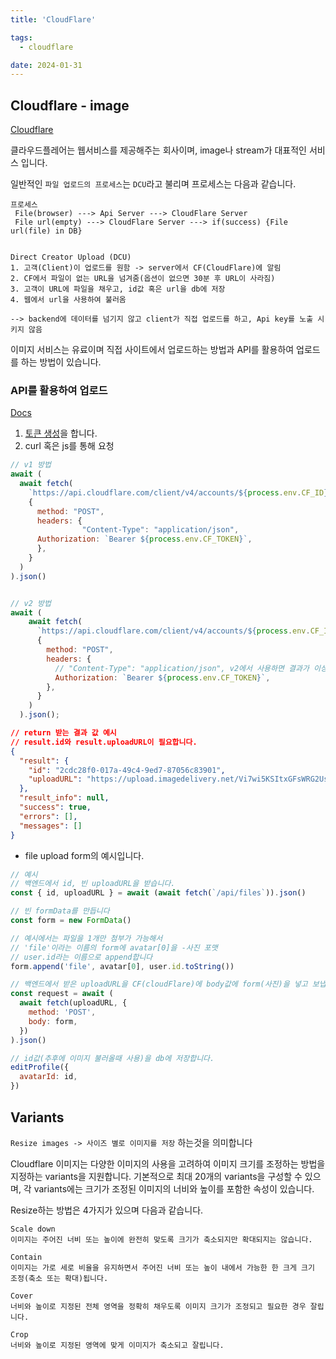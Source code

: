 ```yaml
---
title: 'CloudFlare'

tags:
  - cloudflare

date: 2024-01-31
---
```


## Cloudflare - image

[Cloudflare](https://dash.cloudflare.com/ '클라우드플레어')

클라우드플레어는 웹서비스를 제공해주는 회사이며, image나 stream가 대표적인 서비스 입니다.

일반적인 `파일 업로드의 프로세스`는 `DCU`라고 불리며 프로세스는 다음과 같습니다.

```
프로세스
 File(browser) ---> Api Server ---> CloudFlare Server
 File url(empty) ---> CloudFlare Server ---> if(success) {File url(file) in DB}


Direct Creator Upload (DCU)
1. 고객(Client)이 업로드를 원함 -> server에서 CF(CloudFlare)에 알림
2. CF에서 파일이 없는 URL을 넘겨줌(옵션이 없으면 30분 후 URL이 사라짐)
3. 고객이 URL에 파일을 채우고, id값 혹은 url을 db에 저장
4. 웹에서 url을 사용하여 불러옴

--> backend에 데이터를 넘기지 않고 client가 직접 업로드를 하고, Api key를 노출 시키지 않음
```

이미지 서비스는 유료이며 직접 사이트에서 업로드하는 방법과 API를 활용하여 업로드를 하는 방법이 있습니다.

### API를 활용하여 업로드

[Docs](https://developers.cloudflare.com/images/upload-images/direct-creator-upload/ '공식문서')

1. [토큰 생성](https://dash.cloudflare.com/profile/api-tokens 'token generate')을 합니다.
2. curl 혹은 js를 통해 요청

```js:api.js
// v1 방법
await (
  await fetch(
    `https://api.cloudflare.com/client/v4/accounts/${process.env.CF_ID}/images/v1/direct_upload`
    {
      method: "POST",
      headers: {
                "Content-Type": "application/json",
      Authorization: `Bearer ${process.env.CF_TOKEN}`,
      },
    }
  )
).json()


// v2 방법
await (
    await fetch(
      `https://api.cloudflare.com/client/v4/accounts/${process.env.CF_ID}/images/v2/direct_upload`,
      {
        method: "POST",
        headers: {
          // "Content-Type": "application/json", v2에서 사용하면 결과가 이상하게 나옵니다.
          Authorization: `Bearer ${process.env.CF_TOKEN}`,
        },
      }
    )
  ).json();
```

```json
// return 받는 결과 값 예시
// result.id와 result.uploadURL이 필요합니다.
{
  "result": {
    "id": "2cdc28f0-017a-49c4-9ed7-87056c83901",
    "uploadURL": "https://upload.imagedelivery.net/Vi7wi5KSItxGFsWRG2Us6Q/2cdc28f0-017a-49c4-9ed7-87056c83901"
  },
  "result_info": null,
  "success": true,
  "errors": [],
  "messages": []
}
```

- file upload form의 예시입니다.

```js
// 예시
// 백엔드에서 id, 빈 uploadURL을 받습니다. 
const { id, uploadURL } = await (await fetch(`/api/files`)).json()

// 빈 formData를 만듭니다
const form = new FormData()

// 예시에서는 파일을 1개만 첨부가 가능해서 
// 'file'이라는 이름의 form에 avatar[0]을 -사진 포맷
// user.id라는 이름으로 append합니다
form.append('file', avatar[0], user.id.toString())

// 백엔드에서 받은 uploadURL을 CF(cloudFlare)에 body값에 form(사진)을 넣고 보냅니다.
const request = await (
  await fetch(uploadURL, {
    method: 'POST',
    body: form,
  })
).json()

// id값(추후에 이미지 불러올때 사용)을 db에 저장합니다.
editProfile({
  avatarId: id,
})
```

## Variants

`Resize images -> 사이즈 별로 이미지를 저장` 하는것을 의미합니다

Cloudflare 이미지는 다양한 이미지의 사용을 고려하여 
이미지 크기를 조정하는 방법을 지정하는 variants을 지원합니다. 
기본적으로 최대 20개의 variants을 구성할 수 있으며,
각 variants에는 크기가 조정된 이미지의 너비와 높이를 포함한 속성이 있습니다.

Resize하는 방법은 4가지가 있으며 다음과 같습니다.


```
Scale down
이미지는 주어진 너비 또는 높이에 완전히 맞도록 크기가 축소되지만 확대되지는 않습니다.

Contain
이미지는 가로 세로 비율을 유지하면서 주어진 너비 또는 높이 내에서 가능한 한 크게 크기 조정(축소 또는 확대)됩니다.

Cover
너비와 높이로 지정된 전체 영역을 정확히 채우도록 이미지 크기가 조정되고 필요한 경우 잘립니다.

Crop
너비와 높이로 지정된 영역에 맞게 이미지가 축소되고 잘립니다.
```

